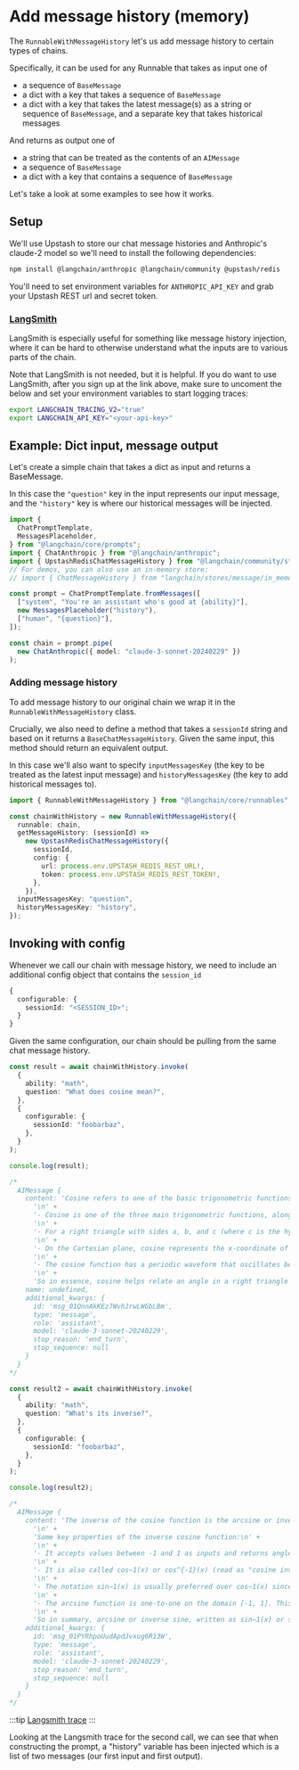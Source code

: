 # Add message history (memory)

The `RunnableWithMessageHistory` let's us add message history to certain types of chains.

Specifically, it can be used for any Runnable that takes as input one of

- a sequence of `BaseMessage`
- a dict with a key that takes a sequence of `BaseMessage`
- a dict with a key that takes the latest message(s) as a string or sequence of `BaseMessage`, and a separate key that takes historical messages

And returns as output one of

- a string that can be treated as the contents of an `AIMessage`
- a sequence of `BaseMessage`
- a dict with a key that contains a sequence of `BaseMessage`

Let's take a look at some examples to see how it works.

## Setup

We'll use Upstash to store our chat message histories and Anthropic's claude-2 model so we'll need to install the following dependencies:

```bash npm2yarn
npm install @langchain/anthropic @langchain/community @upstash/redis
```

You'll need to set environment variables for `ANTHROPIC_API_KEY` and grab your Upstash REST url and secret token.

### [LangSmith](https://smith.langchain.com/)

LangSmith is especially useful for something like message history injection, where it can be hard to otherwise understand what the inputs are to various parts of the chain.

Note that LangSmith is not needed, but it is helpful.
If you do want to use LangSmith, after you sign up at the link above, make sure to uncoment the below and set your environment variables to start logging traces:

```bash
export LANGCHAIN_TRACING_V2="true"
export LANGCHAIN_API_KEY="<your-api-key>"
```

## Example: Dict input, message output

Let's create a simple chain that takes a dict as input and returns a BaseMessage.

In this case the `"question"` key in the input represents our input message, and the `"history"` key is where our historical messages will be injected.

```typescript
import {
  ChatPromptTemplate,
  MessagesPlaceholder,
} from "@langchain/core/prompts";
import { ChatAnthropic } from "@langchain/anthropic";
import { UpstashRedisChatMessageHistory } from "@langchain/community/stores/message/upstash_redis";
// For demos, you can also use an in-memory store:
// import { ChatMessageHistory } from "langchain/stores/message/in_memory";

const prompt = ChatPromptTemplate.fromMessages([
  ["system", "You're an assistant who's good at {ability}"],
  new MessagesPlaceholder("history"),
  ["human", "{question}"],
]);

const chain = prompt.pipe(
  new ChatAnthropic({ model: "claude-3-sonnet-20240229" })
);
```

### Adding message history

To add message history to our original chain we wrap it in the `RunnableWithMessageHistory` class.

Crucially, we also need to define a method that takes a `sessionId` string and based on it returns a `BaseChatMessageHistory`. Given the same input, this method should return an equivalent output.

In this case we'll also want to specify `inputMessagesKey` (the key to be treated as the latest input message) and `historyMessagesKey` (the key to add historical messages to).

```typescript
import { RunnableWithMessageHistory } from "@langchain/core/runnables";

const chainWithHistory = new RunnableWithMessageHistory({
  runnable: chain,
  getMessageHistory: (sessionId) =>
    new UpstashRedisChatMessageHistory({
      sessionId,
      config: {
        url: process.env.UPSTASH_REDIS_REST_URL!,
        token: process.env.UPSTASH_REDIS_REST_TOKEN!,
      },
    }),
  inputMessagesKey: "question",
  historyMessagesKey: "history",
});
```

## Invoking with config

Whenever we call our chain with message history, we need to include an additional config object that contains the `session_id`

```typescript
{
  configurable: {
    sessionId: "<SESSION_ID>";
  }
}
```

Given the same configuration, our chain should be pulling from the same chat message history.

```typescript
const result = await chainWithHistory.invoke(
  {
    ability: "math",
    question: "What does cosine mean?",
  },
  {
    configurable: {
      sessionId: "foobarbaz",
    },
  }
);

console.log(result);

/*
  AIMessage {
    content: 'Cosine refers to one of the basic trigonometric functions. Specifically:\n' +
      '\n' +
      '- Cosine is one of the three main trigonometric functions, along with sine and tangent. It is often abbreviated as cos.\n' +
      '\n' +
      '- For a right triangle with sides a, b, and c (where c is the hypotenuse), cosine represents the ratio of the length of the adjacent side (a) to the length of the hypotenuse (c). So cos(A) = a/c, where A is the angle opposite side a.\n' +
      '\n' +
      '- On the Cartesian plane, cosine represents the x-coordinate of a point on the unit circle for a given angle. So if you take an angle θ on the unit circle, the cosine of θ gives you the x-coordinate of where the terminal side of that angle intersects the circle.\n' +
      '\n' +
      '- The cosine function has a periodic waveform that oscillates between 1 and -1. Its graph forms a cosine wave.\n' +
      '\n' +
      'So in essence, cosine helps relate an angle in a right triangle to the ratio of two of its sides. Along with sine and tangent, it is foundational to trigonometry and mathematical modeling of periodic functions.',
    name: undefined,
    additional_kwargs: {
      id: 'msg_01QnnAkKEz7WvhJrwLWGbLBm',
      type: 'message',
      role: 'assistant',
      model: 'claude-3-sonnet-20240229',
      stop_reason: 'end_turn',
      stop_sequence: null
    }
  }
*/

const result2 = await chainWithHistory.invoke(
  {
    ability: "math",
    question: "What's its inverse?",
  },
  {
    configurable: {
      sessionId: "foobarbaz",
    },
  }
);

console.log(result2);

/*
  AIMessage {
    content: 'The inverse of the cosine function is the arcsine or inverse sine function, often written as sin−1(x) or sin^{-1}(x).\n' +
      '\n' +
      'Some key properties of the inverse cosine function:\n' +
      '\n' +
      '- It accepts values between -1 and 1 as inputs and returns angles from 0 to π radians (0 to 180 degrees). This is the inverse of the regular cosine function, which takes angles and returns the cosine ratio.\n' +
      '\n' +
      '- It is also called cos−1(x) or cos^{-1}(x) (read as "cosine inverse of x").\n' +
      '\n' +
      '- The notation sin−1(x) is usually preferred over cos−1(x) since it relates more directly to the unit circle definition of cosine. sin−1(x) gives the angle whose sine equals x.\n' +
      '\n' +
      '- The arcsine function is one-to-one on the domain [-1, 1]. This means every output angle maps back to exactly one input ratio x. This one-to-one mapping is what makes it the mathematical inverse of cosine.\n' +
      '\n' +
      'So in summary, arcsine or inverse sine, written as sin−1(x) or sin^{-1}(x), gives you the angle whose cosine evaluates to the input x, undoing the cosine function. It is used throughout trigonometry and calculus.',
    additional_kwargs: {
      id: 'msg_01PYRhpoUudApdJvxug6R13W',
      type: 'message',
      role: 'assistant',
      model: 'claude-3-sonnet-20240229',
      stop_reason: 'end_turn',
      stop_sequence: null
    }
  }
*/
```

:::tip
[Langsmith trace](https://smith.langchain.com/public/50377a89-d0b8-413b-8cd7-8e6618835e00/r)
:::

Looking at the Langsmith trace for the second call, we can see that when constructing the prompt, a "history" variable has been injected which is a list of two messages (our first input and first output).
